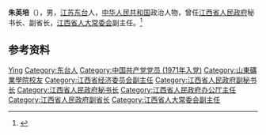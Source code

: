 '''朱英培'''（{{bd|1944年|3月|}}），男，[[江苏|江苏]][[东台|东台]]人，[[中华人民共和国|中华人民共和国]]政治人物，曾任[[江西省人民政府|江西省人民政府]]秘书长、副省长，[[江西省人大常委会|江西省人大常委会]]副主任。<ref>{{Cite book|title=中华人民共和国职官志|author=何虎生, 李耀东, 向常福主编|publisher=中国社会出版社|year=2003|isbn=9787800883934|location=北京|pages=}}</ref>

== 参考资料 ==
{{reflist}}

{{中国人物小作品}}

{{Authority control}}
{{DEFAULTSORT:Zhu朱}}
[[Category:朱姓|Ying]]
[[Category:东台人|Category:东台人]]
[[Category:中国共产党党员_(1971年入党)|Category:中国共产党党员 (1971年入党)]]
[[Category:山東礦業學院校友|Category:山東礦業學院校友]]
[[Category:江西省经济委员会副主任|Category:江西省经济委员会副主任]]
[[Category:江西省人民政府副秘书长|Category:江西省人民政府副秘书长]]
[[Category:江西省人民政府秘书长|Category:江西省人民政府秘书长]]
[[Category:江西省人民政府办公厅主任|Category:江西省人民政府办公厅主任]]
[[Category:江西省人民政府副省长|Category:江西省人民政府副省长]]
[[Category:江西省人大常委会副主任|Category:江西省人大常委会副主任]]